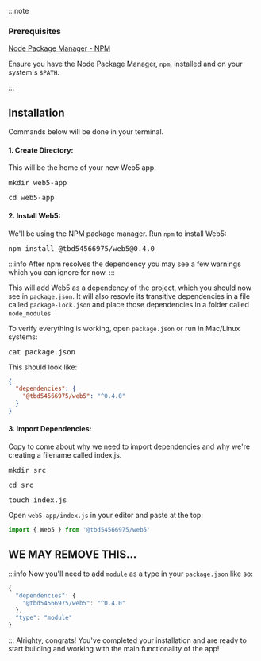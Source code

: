 
:::note
<h3>Prerequisites</h3>
<p><a href="https://docs.npmjs.com/downloading-and-installing-node-js-and-npm" 
  target="_blank">Node Package Manager - NPM</a></p>
<p>Ensure you have the Node Package Manager, <code>npm</code>, installed and on your system's <code>$PATH</code>.</p>
:::

<h2>Installation</h2>

Commands below will be done in your terminal.

<h4>1. Create Directory:</h4>
<p>This will be the home of your new Web5 app.</p>
<pre>mkdir web5-app</pre>
<pre>cd web5-app</pre>

<h4>2. Install Web5:</h4>

<p>We'll be using the NPM package manager. Run <code>npm</code> to install Web5:</p>

<pre>npm install @tbd54566975/web5@0.4.0</pre>

:::info
After npm resolves the dependency you may see a few warnings which you can ignore for now. 
:::

This will add Web5 as a dependency of the project, which you should now see in <code>package.json</code>. It will also resovle its transitive dependencies in a file called <code>package-lock.json</code> and place those dependencies in a folder called <code>node_modules</code>.

To verify everything is working, open <code>package.json</code> or run in Mac/Linux systems:
<pre>cat package.json</pre>

This should look like:
```json
{
  "dependencies": {
    "@tbd54566975/web5": "^0.4.0"
  }
}
```

<h4>3. Import Dependencies:</h4>

Copy to come about why we need to import dependencies and why we're creating a filename called index.js.

<pre>mkdir src</pre>

<pre>cd src</pre>

<pre>touch index.js</pre>

Open `web5-app/index.js` in your editor and paste at the top:
```js
import { Web5 } from '@tbd54566975/web5'
```

## WE MAY REMOVE THIS...

:::info
Now you'll need to add `module` as a type in your `package.json` like so:

```js
{
  "dependencies": {
    "@tbd54566975/web5": "^0.4.0"
  },
  "type": "module"
}
```
:::
Alrighty, congrats! You've completed your installation and are ready to start building and working with the main functionality of the app!